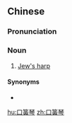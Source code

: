 ==Chinese==
{{zh-forms}}

===Pronunciation===
{{zh-pron
|m=kǒuhuángqín
|cat=n
}}

===Noun===
{{zh-noun}}

# [[Jew's harp]]

====Synonyms====
* {{zh-l|口弦}}

[[hu:口簧琴]]
[[zh:口簧琴]]